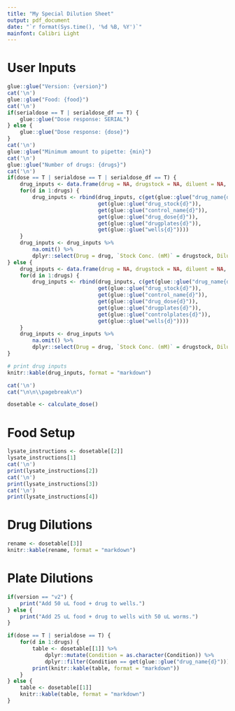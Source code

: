 ```yaml
---
title: "My Special Dilution Sheet"
output: pdf_document
date: "`r format(Sys.time(), '%d %B, %Y')`"
mainfont: Calibri Light
---
```


# User Inputs
```r

glue::glue("Version: {version}")
cat('\n')
glue::glue("Food: {food}")
cat('\n')
if(serialdose == T | serialdose_df == T) {
    glue::glue("Dose response: SERIAL")
} else {
    glue::glue("Dose response: {dose}")
}
cat('\n')
glue::glue("Minimum amount to pipette: {min}")
cat('\n')
glue::glue("Number of drugs: {drugs}")
cat('\n')
if(dose == T | serialdose == T | serialdose_df == T) {
    drug_inputs <- data.frame(drug = NA, drugstock = NA, diluent = NA, drugdose = NA, drugplates = NA, wells = NA)
    for(d in 1:drugs) {
        drug_inputs <- rbind(drug_inputs, c(get(glue::glue("drug_name{d}")),
                             get(glue::glue("drug_stock{d}")),
                             get(glue::glue("control_name{d}")),
                             get(glue::glue("drug_dose{d}")),
                             get(glue::glue("drugplates{d}")),
                             get(glue::glue("wells{d}"))))
    }
    drug_inputs <- drug_inputs %>%
        na.omit() %>%
        dplyr::select(Drug = drug, `Stock Conc. (mM)` = drugstock, Diluent = diluent, `Drug Dose (uM)` = drugdose, `Drug Plates` = drugplates, Wells = wells)
} else {
    drug_inputs <- data.frame(drug = NA, drugstock = NA, diluent = NA, drugdose = NA, drugplates = NA, controlplates = NA, wells = NA)
    for(d in 1:drugs) {
        drug_inputs <- rbind(drug_inputs, c(get(glue::glue("drug_name{d}")),
                             get(glue::glue("drug_stock{d}")),
                             get(glue::glue("control_name{d}")),
                             get(glue::glue("drug_dose{d}")),
                             get(glue::glue("drugplates{d}")),
                             get(glue::glue("controlplates{d}")),
                             get(glue::glue("wells{d}"))))
    }
    drug_inputs <- drug_inputs %>%
        na.omit() %>%
        dplyr::select(Drug = drug, `Stock Conc. (mM)` = drugstock, Diluent = diluent, `Drug Dose (uM)` = drugdose, `Drug Plates` = drugplates, `Control Plates` = controlplates, Wells = wells)
}

# print drug inputs
knitr::kable(drug_inputs, format = "markdown")

cat('\n')
cat("\n\n\\pagebreak\n")


```

```r

dosetable <- calculate_dose()

```

# Food Setup
```r

lysate_instructions <- dosetable[[2]]
lysate_instructions[1]
cat('\n')
print(lysate_instructions[2])
cat('\n')
print(lysate_instructions[3])
cat('\n')
print(lysate_instructions[4])

```

# Drug Dilutions
```r

rename <- dosetable[[3]]
knitr::kable(rename, format = "markdown")

```

# Plate Dilutions
```r

if(version == "v2") {
    print("Add 50 uL food + drug to wells.")
} else {
    print("Add 25 uL food + drug to wells with 50 uL worms.")
}

if(dose == T | serialdose == T) {
    for(d in 1:drugs) {
        table <- dosetable[[1]] %>%
            dplyr::mutate(Condition = as.character(Condition)) %>%
            dplyr::filter(Condition == get(glue::glue("drug_name{d}"))) 
        print(knitr::kable(table, format = "markdown"))
    }
} else {
    table <- dosetable[[1]]
    knitr::kable(table, format = "markdown")
}

```